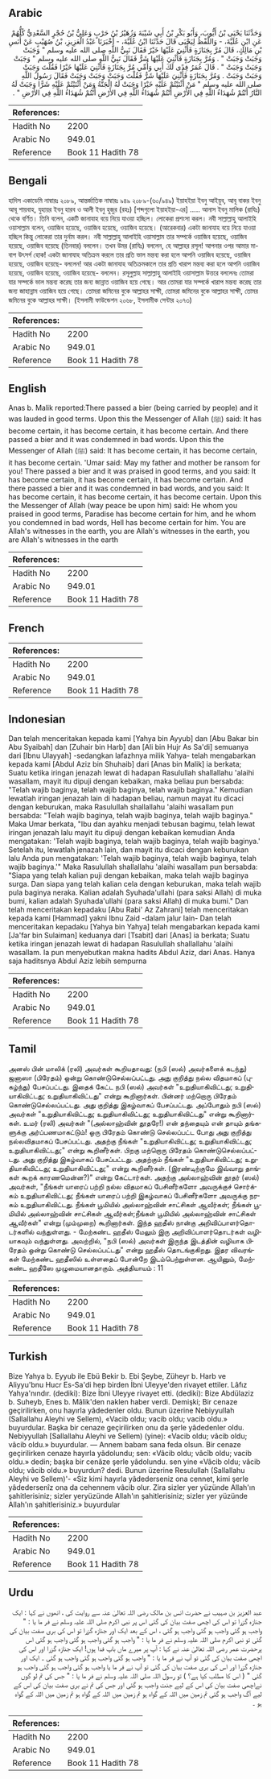## Arabic


<div dir="rtl" lang="ar" style={{fontSize:'larger',backgroundColor:'#f8f9fa',padding:20}}>
وَحَدَّثَنَا يَحْيَى بْنُ أَيُّوبَ، وَأَبُو بَكْرِ بْنُ أَبِي شَيْبَةَ وَزُهَيْرُ بْنُ حَرْبٍ وَعَلِيُّ بْنُ حُجْرٍ السَّعْدِيُّ كُلُّهُمْ عَنِ ابْنِ عُلَيَّةَ، - وَاللَّفْظُ لِيَحْيَى قَالَ حَدَّثَنَا ابْنُ عُلَيَّةَ، - أَخْبَرَنَا عَبْدُ الْعَزِيزِ، بْنُ صُهَيْبٍ عَنْ أَنَسِ بْنِ مَالِكٍ، قَالَ مُرَّ بِجَنَازَةٍ فَأُثْنِيَ عَلَيْهَا خَيْرٌ فَقَالَ نَبِيُّ اللَّهِ صلى الله عليه وسلم ‏"‏ وَجَبَتْ وَجَبَتْ وَجَبَتْ ‏"‏ ‏.‏ وَمُرَّ بِجَنَازَةٍ فَأُثْنِيَ عَلَيْهَا شَرٌّ فَقَالَ نَبِيُّ اللَّهِ صلى الله عليه وسلم ‏"‏ وَجَبَتْ وَجَبَتْ وَجَبَتْ ‏"‏ ‏.‏ قَالَ عُمَرُ فِدًى لَكَ أَبِي وَأُمِّي مُرَّ بِجَنَازَةٍ فَأُثْنِيَ عَلَيْهَا خَيْرًا فَقُلْتَ وَجَبَتْ وَجَبَتْ وَجَبَتْ ‏.‏ وَمُرَّ بِجَنَازَةٍ فَأُثْنِيَ عَلَيْهَا شَرٌّ فَقُلْتَ وَجَبَتْ وَجَبَتْ وَجَبَتْ فَقَالَ رَسُولُ اللَّهِ صلى الله عليه وسلم ‏"‏ مَنْ أَثْنَيْتُمْ عَلَيْهِ خَيْرًا وَجَبَتْ لَهُ الْجَنَّةُ وَمَنْ أَثْنَيْتُمْ عَلَيْهِ شَرًّا وَجَبَتْ لَهُ النَّارُ أَنْتُمْ شُهَدَاءُ اللَّهِ فِي الأَرْضِ أَنْتُمْ شُهَدَاءُ اللَّهِ فِي الأَرْضِ أَنْتُمْ شُهَدَاءُ اللَّهِ فِي الأَرْضِ ‏"‏ ‏.‏
</div>
<div style={{backgroundColor:'#f8f9fa',padding:20, marginBottom: 10}}><table> <thead> <tr> <th>References:</th> <th></th> </tr> </thead> <tbody><tr><td>Hadith No</td><td>2200</td></tr><tr><td>Arabic No</td><td>949.01</td></tr><tr><td>Reference</td><td>Book 11 Hadith 78</td></tr></tbody></table></div>

## Bengali


<div dir="ltr" lang="bn" style={{fontSize:'larger',backgroundColor:'#f8f9fa',padding:20}}>
হাদিস একাডেমি নাম্বারঃ ২০৮৯, আন্তর্জাতিক নাম্বারঃ ৯৪৯ ২০৮৯-(৬০/৯৪৯) ইয়াহইয়া ইবনু আইয়ুব, আবূ বাকর ইবনু আবূ শায়বাহ, যুহায়র ইবনু হারব ও আলী ইবনু হুজুর (রহঃ) [শব্দগুলো ইয়াহইয়া-এর] ..... আনাস ইবনু মালিক (রাযিঃ) থেকে বর্ণিত। তিনি বলেন, একটি জানাযাহ বয়ে নিয়ে যাওয়া হচ্ছিল। লোকেরা প্রশংসা করল। নবী সাল্লাল্লাহু আলাইহি ওয়াসাল্লাম বলেন, ওয়াজিব হয়েছে, ওয়াজিব হয়েছে, ওয়াজিব হয়েছে। (আরেকবার) একটা জানাযাহ বয়ে নিয়ে যাওয়া হচ্ছিল কিন্তু লোকেরা তার দুর্নাম করল। নবী সাল্লাল্লাহু আলাইহি ওয়াসাল্লাম তার সম্পর্কে ওয়াজিব হয়েছে, ওয়াজিব হয়েছে, ওয়াজিব হয়েছে (তিনবার) বললেন। তখন উমর (রাযিঃ) বললেন, হে আল্লাহর রসূল! আপনার ওপর আমার মা-বাপ উৎসর্গ হোক! একটা জানাযাহ অতিক্রম করলে তার প্রতি ভাল মন্তব্য করা হলে আপনি ওয়াজিব হয়েছে, ওয়াজিব হয়েছে, ওয়াজিব হয়েছে- বললেন! আর একটা জানাযাহ অতিক্রমকালে তার প্রতি খারাপ মন্তব্য করা হলে আপনি ওয়াজিব হয়েছে, ওয়াজিব হয়েছে, ওয়াজিব হয়েছে- বললেন। রসূলুল্লাহ সাল্লাল্লাহু আলাইহি ওয়াসাল্লাম উত্তরে বললেনঃ তোমরা যার সম্পর্কে ভাল মন্তব্য করেছ তার জন্য জান্নাত ওয়াজিব হয়ে গেছে। আর তোমরা যার সম্পর্কে খারাপ মন্তব্য করেছ তার জন্য জাহান্নাম ওয়াজিব হয়ে গেছে। তোমরা জমিনের বুকে আল্লাহর সাক্ষী, তোমরা জমিনের বুকে আল্লাহর সাক্ষী, তোমর জমিনের বুকে আল্লাহর সাক্ষী। (ইসলামী ফাউন্ডেশন ২০৬৮, ইসলামীক সেন্টার ২০৭৩)
</div>
<div style={{backgroundColor:'#f8f9fa',padding:20, marginBottom: 10}}><table> <thead> <tr> <th>References:</th> <th></th> </tr> </thead> <tbody><tr><td>Hadith No</td><td>2200</td></tr><tr><td>Arabic No</td><td>949.01</td></tr><tr><td>Reference</td><td>Book 11 Hadith 78</td></tr></tbody></table></div>

## English


<div dir="ltr" lang="en" style={{fontSize:'larger',backgroundColor:'#f8f9fa',padding:20}}>
Anas b. Malik reported:There passed a bier (being carried by people) and it was lauded in good terms. Upon this the Messenger of Allah (ﷺ) said: It has become certain, it has become certain, it has become certain. And there passed a bier and it was condemned in bad words. Upon this the Messenger of Allah (ﷺ) said: It has become certain, it has become certain, it has become certain. 'Umar said: May my father and mother be ransom for you! There passed a bier and it was praised in good terms, and you said: It has become certain, it has become certain, it has become certain. And there passed a bier and it was condemned in bad words, and you said: It has become certain, it has become certain, it has become certain. Upon this the Messenger of Allah (way peace be upon him) said: He whom you praised in good terms, Paradise has become certain for him, and he whom you condemned in bad words, Hell has become certain for him. You are Allah's witnesses in the earth, you are Allah's witnesses in the earth, you are Allah's witnesses in the earth
</div>
<div style={{backgroundColor:'#f8f9fa',padding:20, marginBottom: 10}}><table> <thead> <tr> <th>References:</th> <th></th> </tr> </thead> <tbody><tr><td>Hadith No</td><td>2200</td></tr><tr><td>Arabic No</td><td>949.01</td></tr><tr><td>Reference</td><td>Book 11 Hadith 78</td></tr></tbody></table></div>

## French


<div dir="ltr" lang="fr" style={{fontSize:'larger',backgroundColor:'#f8f9fa',padding:20}}>

</div>
<div style={{backgroundColor:'#f8f9fa',padding:20, marginBottom: 10}}><table> <thead> <tr> <th>References:</th> <th></th> </tr> </thead> <tbody><tr><td>Hadith No</td><td>2200</td></tr><tr><td>Arabic No</td><td>949.01</td></tr><tr><td>Reference</td><td>Book 11 Hadith 78</td></tr></tbody></table></div>

## Indonesian


<div dir="ltr" lang="id" style={{fontSize:'larger',backgroundColor:'#f8f9fa',padding:20}}>
Dan telah menceritakan kepada kami [Yahya bin Ayyub] dan [Abu Bakar bin Abu Syaibah] dan [Zuhair bin Harb] dan [Ali bin Hujr As Sa'di] semuanya dari [Ibnu Ulayyah] -sedangkan lafazhnya milik Yahya- telah mengabarkan kepada kami [Abdul Aziz bin Shuhaib] dari [Anas bin Malik] ia berkata; Suatu ketika iringan jenazah lewat di hadapan Rasulullah shallallahu 'alaihi wasallam, mayit itu dipuji dengan kebaikan, maka beliau pun bersabda: "Telah wajib baginya, telah wajib baginya, telah wajib baginya." Kemudian lewatlah iringan jenazah lain di hadapan beliau, namun mayat itu dicaci dengan keburukan, maka Rasulullah shallallahu 'alaihi wasallam pun bersabda: "Telah wajib baginya, telah wajib baginya, telah wajib baginya." Maka Umar berkata, "Ibu dan ayahku menjadi tebusan bagimu, telah lewat iringan jenazah lalu mayit itu dipuji dengan kebaikan kemudian Anda mengatakan: 'Telah wajib baginya, telah wajib baginya, telah wajib baginya.' Setelah itu, lewatlah jenazah lain, dan mayit itu dicaci dengan keburukan lalu Anda pun mengatakan: 'Telah wajib baginya, telah wajib baginya, telah wajib baginya.'" Maka Rasulullah shallallahu 'alaihi wasallam pun bersabda: "Siapa yang telah kalian puji dengan kebaikan, maka telah wajib baginya surga. Dan siapa yang telah kalian cela dengan keburukan, maka telah wajib pula baginya neraka. Kalian adalah Syuhada'ullahi (para saksi Allah) di muka bumi, kalian adalah Syuhada'ullahi (para saksi Allah) di muka bumi." Dan telah menceritakan kepadaku [Abu Rabi' Az Zahrani] telah menceritakan kepada kami [Hammad] yakni Ibnu Zaid -dalam jalur lain- Dan telah menceritakan kepadaku [Yahya bin Yahya] telah mengabarkan kepada kami [Ja'far bin Sulaiman] keduanya dari [Tsabit] dari [Anas] ia berkata; Suatu ketika iringan jenazah lewat di hadapan Rasulullah shallallahu 'alaihi wasallam. Ia pun menyebutkan makna hadits Abdul Aziz, dari Anas. Hanya saja haditsnya Abdul Aziz lebih sempurna
</div>
<div style={{backgroundColor:'#f8f9fa',padding:20, marginBottom: 10}}><table> <thead> <tr> <th>References:</th> <th></th> </tr> </thead> <tbody><tr><td>Hadith No</td><td>2200</td></tr><tr><td>Arabic No</td><td>949.01</td></tr><tr><td>Reference</td><td>Book 11 Hadith 78</td></tr></tbody></table></div>

## Tamil


<div dir="ltr" lang="ta" style={{fontSize:'larger',backgroundColor:'#f8f9fa',padding:20}}>
அனஸ் பின் மாலிக் (ரலி) அவர்கள் கூறியதாவது: (நபி (ஸல்) அவர்களைக் கடந்து) ஜனாஸா (பிரேதம்) ஒன்று கொண்டுசெல்லப்பட்டது. அது குறித்து நல்ல விதமாகப் (புகழ்ந்து) பேசப்பட்டது. இதைக் கேட்ட நபி (ஸல்) அவர்கள் "உறுதியாகிவிட்டது; உறுதியாகிவிட்டது; உறுதியாகிவிட்டது" என்று கூறினார்கள். பின்னர் மற்றொரு பிரேதம் கொண்டுசெல்லப்பட்டது. அது குறித்து இகழ்வாகப் பேசப்பட்டது. அப்போதும் நபி (ஸல்) அவர்கள் "உறுதியாகிவிட்டது; உறுதியாகிவிட்டது; உறுதியாகிவிட்டது" என்று கூறினார்கள். உமர் (ரலி) அவர்கள் "(அல்லாஹ்வின் தூதரே!) என் தந்தையும் என் தாயும் தங்களுக்கு அர்ப்பணமாகட்டும்! ஒரு பிரேதம் கொண்டு செல்லப்பட்ட போது அது குறித்து நல்லவிதமாகப் பேசப்பட்டது. அதற்கு நீங்கள் "உறுதியாகிவிட்டது; உறுதியாகிவிட்டது; உறுதியாகிவிட்டது;" என்று கூறினீர்கள். பிறகு மற்றொரு பிரேதம் கொண்டுசெல்லப்பட்டது. அது குறித்து இகழ்வாகப் பேசப்பட்டது. அதற்கும் நீங்கள் "உறுதியாகிவிட்டது; உறுதியாகிவிட்டது; உறுதியாகிவிட்டது;" என்று கூறினீர்கள். (இரண்டிற்குமே இவ்வாறு தாங்கள் கூறக் காரணமென்ன?)" என்று கேட்டார்கள். அதற்கு அல்லாஹ்வின் தூதர் (ஸல்) அவர்கள், "நீங்கள் யாரைப் பற்றி நல்ல விதமாகப் பேசினீர்களோ அவருக்குச் சொர்க்கம் உறுதியாகிவிட்டது; நீங்கள் யாரைப் பற்றி இகழ்வாகப் பேசினீர்களோ அவருக்கு நரகம் உறுதியாகிவிட்டது. நீங்கள் பூமியில் அல்லாஹ்வின் சாட்சிகள் ஆவீர்கள்; நீங்கள் பூமியில் அல்லாஹ்வின் சாட்சிகள் ஆவீர்கள்;நீங்கள் பூமியில் அல்லாஹ்வின் சாட்சிகள் ஆவீர்கள்" என்று (மும்முறை) கூறினார்கள். இந்த ஹதீஸ் நான்கு அறிவிப்பாளர்தொடர்களில் வந்துள்ளது. - மேற்கண்ட ஹதீஸ் மேலும் இரு அறிவிப்பாளர்தொடர்கள் வழியாகவும் வந்துள்ளது. அவற்றில், "நபி (ஸல்) அவர்கள் இருந்த இடத்தின் வழியாக பிரேதம் ஒன்று கொண்டு செல்லப்பட்டது" என்று ஹதீஸ் தொடங்குகிறது. இதர விவரங்கள் மேற்கண்ட ஹதீஸில் உள்ளதைப் போன்றே இடம்பெற்றுள்ளன. ஆயினும், மேற்கண்ட ஹதீஸே முழுமையானதாகும். அத்தியாயம் : 11
</div>
<div style={{backgroundColor:'#f8f9fa',padding:20, marginBottom: 10}}><table> <thead> <tr> <th>References:</th> <th></th> </tr> </thead> <tbody><tr><td>Hadith No</td><td>2200</td></tr><tr><td>Arabic No</td><td>949.01</td></tr><tr><td>Reference</td><td>Book 11 Hadith 78</td></tr></tbody></table></div>

## Turkish


<div dir="ltr" lang="tr" style={{fontSize:'larger',backgroundColor:'#f8f9fa',padding:20}}>
Bize Yahya b. Eyyub ile Ebü Bekir b. Ebi Şeybe, Züheyr b. Harb ve Aliyyu'bnu Hucr Es-Sa'di hep birden İbni Uleyye'den rivayet ettiler. Lâfız Yahya'nındır. (dediki): Bize İbni Uleyye rivayet etti. (dediki): Bize Abdülaziz b. Suheyb, Enes b. Mâlik'den naklen haber verdi. Demişki; Bir cenaze geçirilirken, onu hayırla yâdedenler oldu. Bunun üzerine Nebiyyullah (Sallallahu Aleyhi ve Sellem), «Vacib oldu; vacib oldu; vacib oldu.» buyurdular. Başka bir cenaze geçirilirken onu da şerle yâdedenler oldu. Nebiyyullah [Sallallahu Aleyhi ve Sellem) (yine): «Vacib oldu; vâcib oldu; vâcib oldu.» buyurdular. — Annem babam sana feda olsun. Bir cenaze geçirilirken cenaze hayırla yâdolundu; sen: «Vâcib oldu; vâcîb oldu; vacib oldu.» dedin; başka bir cenâze şerle yâdolundu. sen yine «Vâcib oldu; vâcib oldu; vâcib oldu.» buyurdun? dedi. Bunun üzerine Resulullah (Sallallahu Aleyhi ve Sellem)'- «Siz kimi hayırla yâdederseniz ona cennet, kimi şerle yâdedersenîz ona da cehennem vâcib olur. Zira sizler yer yüzünde Allah'ın şahitlerisiniz; sizler yeryüzünde Allah'ın şahitlerisiniz; sizler yer yüzünde Allah'ın şahitlerisiniz.» buyurdular
</div>
<div style={{backgroundColor:'#f8f9fa',padding:20, marginBottom: 10}}><table> <thead> <tr> <th>References:</th> <th></th> </tr> </thead> <tbody><tr><td>Hadith No</td><td>2200</td></tr><tr><td>Arabic No</td><td>949.01</td></tr><tr><td>Reference</td><td>Book 11 Hadith 78</td></tr></tbody></table></div>

## Urdu


<div dir="rtl" lang="ur" style={{fontSize:'larger',backgroundColor:'#f8f9fa',padding:20}}>
عبد العزیز بن صہیب نے حضرت انس بن مالک رضی اللہ تعالیٰ عنہ سے روایت کی ، انھوں نے کہا : ایک جنازہ گزرا تو اس کی اچھی صفت بیان کی گئی اس پر نبی اکرم صلی اللہ علیہ وسلم نے فر ما یا : " واجب ہو گئی واجب ہو گئی واجب ہو گئی ، اس کے بعد ایک اور جنازہ گزرا تو اس کی بری صفت بیان کی گئی تو نبی اکرم صلی اللہ علیہ وسلم نے فر ما یا : " واجب ہو گئی واجب ہو گئی واجب ہو گئی اس پرحضرت عمر رضی اللہ تعالیٰ عنہ نے کہا : آپ پر میرے ماں باپ فدا ہوں! ایک جنازہ گزرا اور اس کی اچھی صفت بیان کی گئی تو آپ نے فر ما یا : " واجب ہو گئی واجب ہو گئی واجب ہو گئی ۔ ایک اور جنازہ گزرا اور اس کی بری صفت بیان کی گئی تو آپ نے فر ما یا واجب ہو گئی واجب ہو گئی واجب ہو گئی " ( اس کا مطلب کیا ہے؟ ) تو رسول اللہ صلی اللہ علیہ وسلم نے فر ما یا : " جس کی تم لو گوں نےاچھی صفت بیان کی اس کے لیے جنت واجب ہو گئی اور جس کی تم نے بری صفت بیان کی اس کے لیے آگ واجب ہو گئی تم زمین میں اللہ کے گواہ ہو تم زمین میں اللہ کے گواہ ہو تم زمین میں اللہ کے گواہ ہو ۔
</div>
<div style={{backgroundColor:'#f8f9fa',padding:20, marginBottom: 10}}><table> <thead> <tr> <th>References:</th> <th></th> </tr> </thead> <tbody><tr><td>Hadith No</td><td>2200</td></tr><tr><td>Arabic No</td><td>949.01</td></tr><tr><td>Reference</td><td>Book 11 Hadith 78</td></tr></tbody></table></div>